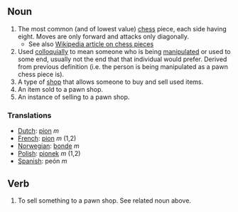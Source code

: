 ==Noun==
#The most common (and of lowest value) [[chess]] piece, each side having eight.  Moves are only forward and attacks only diagonally.
#*See also [[en:Chess_piece|Wikipedia article on chess pieces]]
#Used [[colloquially]] to mean someone who is being [[manipulate]]d or used to some end, usually not the end that that individual would prefer. Derived from previous definition (i.e. the person is being manipulated as a pawn chess piece is).
#A type of [[shop]] that allows someone to buy and sell used items.
#An item sold to a pawn shop.
#An instance of selling to a pawn shop.

=== Translations ===
*[[Dutch]]: [[pion]] ''m''
*[[French]]: [[pion]] ''m'' (1,2)
*[[Norwegian]]: [[bonde]] ''m''
*[[Polish]]: [[pionek]] ''m'' (1,2)
*[[Spanish]]: peón ''m''

==Verb==
#To sell something to a pawn shop. See related noun above.
